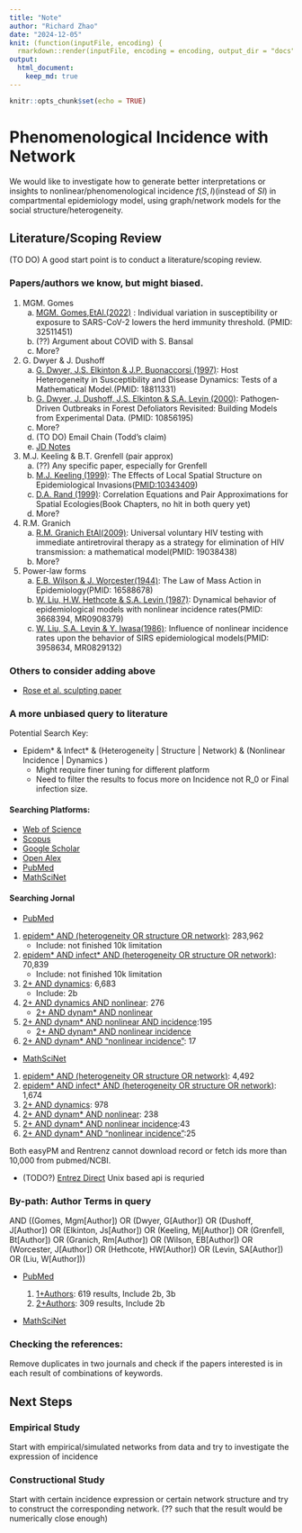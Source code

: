 ```yaml
---
title: "Note"
author: "Richard Zhao"
date: "2024-12-05"
knit: (function(inputFile, encoding) {
  rmarkdown::render(inputFile, encoding = encoding, output_dir = "docs") })
output:
  html_document:
    keep_md: true
---
```


```r
knitr::opts_chunk$set(echo = TRUE)
```

# Phenomenological Incidence with Network

We would like to investigate how to generate better interpretations or insights to nonlinear/phenomenological incidence $f(S,I)$(instead of $SI$) in compartmental epidemiology model, using graph/network models for the social structure/heterogeneity.

## Literature/Scoping Review

(TO DO) A good start point is to conduct a literature/scoping review.

### Papers/authors we know, but might biased.

1.  MGM. Gomes
    a.  [MGM. Gomes,EtAl.(2022)](https://doi.org/10.1016/j.jtbi.2022.111063) : Individual variation in susceptibility or exposure to SARS-CoV-2 lowers the herd immunity threshold. (PMID: 32511451)
    b.  (??) Argument about COVID with S. Bansal
    c.  More?
2.  G. Dwyer & J. Dushoff
    a.  [G. Dwyer, J.S. Elkinton & J.P. Buonaccorsi (1997)](https://doi.org/10.1086/286089): Host Heterogeneity in Susceptibility and Disease Dynamics: Tests of a Mathematical Model.(PMID: 18811331)
    b.  [G. Dwyer, J. Dushoff, J.S. Elkinton & S.A. Levin (2000)](https://doi.org/10.1086/303379): Pathogen‐Driven Outbreaks in Forest Defoliators Revisited: Building Models from Experimental Data. (PMID: 10856195)
    c.  More?
    d.  (TO DO) Email Chain (Todd's claim)
    e.  [JD Notes](http://dushoff.github.io/notebook/outputs/powerPhenHet.wt.math)
3.  M.J. Keeling & B.T. Grenfell (pair approx)
    a.  (??) Any specific paper, especially for Grenfell
    b.  [M.J. Keeling (1999)](https://doi.org/10.1098/rspb.1999.0716): The Effects of Local Spatial Structure on Epidemiological Invasions(<PMID:10343409>)
    c.  [D.A. Rand (1999)](https://doi.org/10.1002/9781444311501.ch4): Correlation Equations and Pair Approximations for Spatial Ecologies(Book Chapters, no hit in both query yet)
    d.  More?
4.  R.M. Granich
    a.  [R.M. Granich EtAl(2009)](https://doi.org/10.1016/S0140-6736(08)61697-9): Universal voluntary HIV testing with immediate antiretroviral therapy as a strategy for elimination of HIV transmission: a mathematical model(PMID: 19038438)
    b.  More?
5.  Power-law forms
    a.  [E.B. Wilson & J. Worcester(1944)](https://doi.org/10.1073/pnas.31.1.24): The Law of Mass Action in Epidemiology(PMID: 16588678)
    b.  [W. Liu, H.W. Hethcote & S.A. Levin (1987)](https://doi.org/10.1007/BF00277162): Dynamical behavior of epidemiological models with nonlinear incidence rates(PMID: 3668394, MR0908379)
    c.  [W. Liu, S.A. Levin & Y. Iwasa(1986)](https://doi.org/10.1007/BF00276956): Influence of nonlinear incidence rates upon the behavior of SIRS epidemiological models(PMID: 3958634, MR0829132)

### Others to consider adding above

* [Rose et al. sculpting paper](https://doi.org.libaccess.lib.mcmaster.ca/10.1016/j.jtbi.2021.110839)

### A more unbiased query to literature

Potential Search Key:

-   Epidem\* & Infect\* & (Heterogeneity \| Structure \| Network) & (Nonlinear Incidence \| Dynamics )
    -   Might require finer tuning for different platform
    -   Need to filter the results to focus more on Incidence not R_0 or Final infection size.

#### Searching Platforms:

-   [Web of Science](https://www-webofscience-com.libaccess.lib.mcmaster.ca/wos/alldb/basic-search)
-   [Scopus](https://www.scopus.com/search/form.uri?display=basic#basic)
-   [Google Scholar](https://scholar.google.com/?hl=en&as_sdt=0,5)
-   [Open Alex](https://openalex.org/)
-   [PubMed](https://pubmed.ncbi.nlm.nih.gov/)
-   [MathSciNet](https://mathscinet.ams.org/mathscinet/publications-search)

#### Searching Jornal

-   [PubMed](https://pubmed.ncbi.nlm.nih.gov/)

1.  [epidem\* AND (heterogeneity OR structure OR network)](https://pubmed.ncbi.nlm.nih.gov/?term=epidem*+AND+%28heterogeneity+OR+structure+OR+network%29): 283,962
    -   Include: not finished 10k limitation
2.  [epidem\* AND infect\* AND (heterogeneity OR structure OR network)](https://pubmed.ncbi.nlm.nih.gov/?term=epidem*+AND+infect*+AND+%28heterogeneity+OR+structure+OR+network%29): 70,839
    -   Include: not finished 10k limitation
3.  [2+ AND dynamics](https://pubmed.ncbi.nlm.nih.gov/?term=epidem*+AND+infect*+AND+%28heterogeneity+OR+structure+OR+network%29+AND+dynamics): 6,683
    -   Include: 2b
4.  [2+ AND dynamics AND nonlinear](https://pubmed.ncbi.nlm.nih.gov/?term=epidem*+AND+infect*+AND+%28heterogeneity+OR+structure+OR+network%29+AND+dynamics+AND+nonlinear): 276
    -   [2+ AND dynam\* AND nonlinear](https://pubmed.ncbi.nlm.nih.gov/?term=epidem*+AND+infect*+AND+%28heterogeneity+OR+structure+OR+network%29+AND+dynam*+AND+nonlinear)
5.  [2+ AND dynam\* AND nonlinear AND incidence](https://pubmed.ncbi.nlm.nih.gov/?term=epidem*+AND+infect*+AND+%28heterogeneity+OR+structure+OR+network%29+AND+dynam*+AND+nonlinear+AND+incidence):195
    -   [2+ AND dynam\* AND nonlinear incidence](https://pubmed.ncbi.nlm.nih.gov/?term=epidem%2A+AND+infect%2A+AND+%28heterogeneity+OR+structure+OR+network%29+AND+dynam%2A+AND+nonlinear+incidence&sort=relevance)
6.  [2+ AND dynam\* AND "nonlinear incidence"](https://pubmed.ncbi.nlm.nih.gov/?term=epidem*+AND+infect*+AND+%28heterogeneity+OR+structure+OR+network%29+AND+dynam*+AND+%22nonlinear+incidence%22): 17

-   [MathSciNet](https://mathscinet.ams.org/mathscinet/publications-search)

1.  [epidem\* AND (heterogeneity OR structure OR network)](https://mathscinet.ams.org/mathscinet/publications-search?query=epidem%2a%20AND%20%28heterogeneity%20OR%20structure%20OR%20network%29&page=1&size=20&sort=newest&facets=): 4,492
2.  [epidem\* AND infect\* AND (heterogeneity OR structure OR network)](https://mathscinet.ams.org/mathscinet/publications-search?query=epidem%2a%20AND%20infect%2a%20AND%20%28heterogeneity%20OR%20structure%20OR%20network%29&page=1&size=20&sort=newest&facets=): 1,674
3.  [2+ AND dynamics](https://mathscinet.ams.org/mathscinet/publications-search?query=epidem%2a%20AND%20infect%2a%20AND%20%28heterogeneity%20OR%20structure%20OR%20network%29%20AND%20dynamics&page=1&size=20&sort=newest&facets=): 978
4.  [2+ AND dynam\* AND nonlinear](https://mathscinet.ams.org/mathscinet/publications-search?query=epidem%2a%20AND%20infect%2a%20AND%20%28heterogeneity%20OR%20structure%20OR%20network%29%20AND%20dynam%2a%20AND%20nonlinear&page=1&size=20&sort=newest&facets=): 238
5.  [2+ AND dynam\* AND nonlinear incidence](https://mathscinet.ams.org/mathscinet/publications-search?query=epidem%2a%20AND%20infect%2a%20AND%20%28heterogeneity%20OR%20structure%20OR%20network%29%20AND%20dynam%2a%20AND%20nonlinear%20incidence&page=1&size=20&sort=newest&facets=):43
6.  [2+ AND dynam\* AND "nonlinear incidence"](https://mathscinet.ams.org/mathscinet/publications-search?query=epidem%2a%20AND%20infect%2a%20AND%20%28heterogeneity%20OR%20structure%20OR%20network%29%20AND%20dynam%2a%20AND%20%22nonlinear%20incidence%22&page=2&size=20&sort=newest&facets=):25

Both easyPM and Rentrenz cannot download record or fetch ids more than 10,000 from pubmed/NCBI.

-   (TODO?) [Entrez Direct](https://www.ncbi.nlm.nih.gov/books/NBK179288/) Unix based api is requried

### By-path: Author Terms in query

AND ((Gomes, Mgm[Author]) OR (Dwyer, G[Author]) OR (Dushoff, J[Author]) OR (Elkinton, Js[Author]) OR (Keeling, Mj[Author]) OR (Grenfell, Bt[Author]) OR (Granich, Rm[Author]) OR (Wilson, EB[Author]) OR (Worcester, J[Author]) OR (Hethcote, HW[Author]) OR (Levin, SA[Author]) OR (Liu, W[Author]))

-   [PubMed](https://pubmed.ncbi.nlm.nih.gov/)

    1.  [1+Authors](https://pubmed.ncbi.nlm.nih.gov/?term=epidem*+AND+%28heterogeneity+OR+structure+OR+network%29+AND+%28Gomes%2C+Mgm%5BAuthor%5D+OR+Dwyer%2C+G%5BAuthor%5D+OR+Dushoff%2C+J%5BAuthor%5D+OR+Keeling+MJ%5BAuthor%5D+OR+Grenfell%2C+Bt%5BAuthor%5D+OR+Granich%2C+Rm%5BAuthor%5D+OR+Wilson+EB%5BAuthor%5D+OR+Worcester+J%5BAuthor%5D+OR+Hethcote+HW%5BAuthor%5D+OR+Levin+SA%5BAuthor%5D+OR+Liu%2C+W%5BAuthor%5D%29&sort=): 619 results, Include 2b, 3b
    2.  [2+Authors](https://pubmed.ncbi.nlm.nih.gov/?term=epidem*+AND+infect*+AND+%28heterogeneity+OR+structure+OR+network%29+AND+%28Gomes%2C+Mgm%5BAuthor%5D+OR+Dwyer%2C+G%5BAuthor%5D+OR+Dushoff%2C+J%5BAuthor%5D+OR+Keeling+MJ%5BAuthor%5D+OR+Grenfell%2C+Bt%5BAuthor%5D+OR+Granich%2C+Rm%5BAuthor%5D+OR+Wilson+EB%5BAuthor%5D+OR+Worcester+J%5BAuthor%5D+OR+Hethcote+HW%5BAuthor%5D+OR+Levin+SA%5BAuthor%5D+OR+Liu%2C+W%5BAuthor%5D%29&sort=): 309 results, Include 2b

-   [MathSciNet](https://mathscinet.ams.org/mathscinet/publications-search)

### Checking the references:

Remove duplicates in two journals and check if the papers interested is in each result of combinations of keywords.

## Next Steps

### Empirical Study

Start with empirical/simulated networks from data and try to investigate the expression of incidence

### Constructional Study

Start with certain incidence expression or certain network structure and try to construct the corresponding network. (?? such that the result would be numerically close enough)
